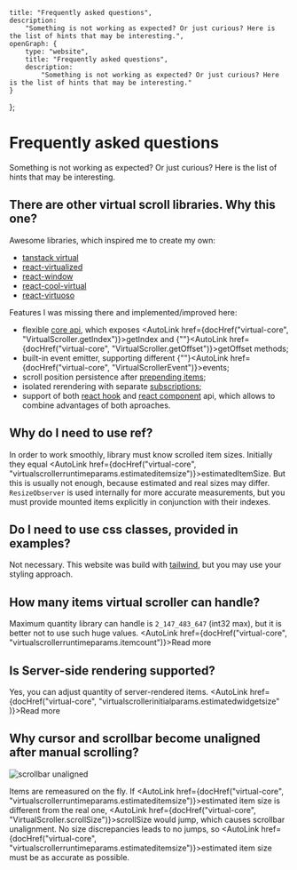 
    title: "Frequently asked questions",
    description:
        "Something is not working as expected? Or just curious? Here is the list of hints that may be interesting.",
    openGraph: {
        type: "website",
        title: "Frequently asked questions",
        description:
            "Something is not working as expected? Or just curious? Here is the list of hints that may be interesting."
    }
};

# Frequently asked questions

Something is not working as expected? Or just curious? Here is the list of hints that may be interesting.

## There are other virtual scroll libraries. Why this one?

Awesome libraries, which inspired me to create my own:

-   [tanstack virtual](https://tanstack.com/virtual/)
-   [react-virtualized](https://github.com/bvaughn/react-virtualized)
-   [react-window](https://github.com/bvaughn/react-window)
-   [react-cool-virtual](https://github.com/wellyshen/react-cool-virtual)
-   [react-virtuoso](https://virtuoso.dev/)

Features I was missing there and implemented/improved here:

-   flexible [core api](/virtual/reference/virtual-core.virtualscroller.md),
    which exposes <AutoLink href={docHref("virtual-core", "VirtualScroller.getIndex")}>getIndex</AutoLink> and
    {""}<AutoLink href={docHref("virtual-core", "VirtualScroller.getOffset")}>getOffset</AutoLink> methods;
-   built-in event emitter, supporting different {""}<AutoLink href={docHref("virtual-core", "VirtualScrollerEvent")}>events</AutoLink>;
-   scroll position persistence after [prepending items](/virtual/react-examples/list/prepend-items);
-   isolated rerendering with separate [subscriptions](/virtual/react-examples/list/extra-events);
-   support of both [react hook](/virtual/react-examples/hook/simple) and [react component](/virtual/react-examples/list/simple) api, which allows to
    combine advantages of both aproaches.

## Why do I need to use ref?

In order to work smoothly, library must know scrolled item sizes. Initially they equal <AutoLink href={docHref("virtual-core", "virtualscrollerruntimeparams.estimateditemsize")}>estimatedItemSize</AutoLink>. But this is usually not
enough, because estimated and real sizes may differ. `ResizeObserver` is used internally
for more accurate measurements, but you must provide mounted items explicitly in
conjunction with their indexes.

## Do I need to use css classes, provided in examples?

Not necessary. This website was build with [tailwind](https://tailwindcss.com/),
but you may use your styling approach.

## How many items virtual scroller can handle?

Maximum quantity library can handle is `2_147_483_647` (int32 max), but it is better not to use such huge values. <AutoLink href={docHref("virtual-core", "virtualscrollerruntimeparams.itemcount")}>Read more</AutoLink>

## Is Server-side rendering supported?

Yes, you can adjust quantity of server-rendered items. <AutoLink href={docHref("virtual-core", "virtualscrollerinitialparams.estimatedwidgetsize" )}>Read more</AutoLink>

## Why cursor and scrollbar become unaligned after manual scrolling?

<img
    src="/scrollbar_misalign.gif"
    alt="scrollbar unaligned"
    className="float-left mr-3"
/>

Items are remeasured on the fly. If <AutoLink href={docHref("virtual-core", "virtualscrollerruntimeparams.estimateditemsize")}>estimated item size</AutoLink>
is different from the real one, <AutoLink href={docHref("virtual-core", "VirtualScroller.scrollSize")}>scrollSize</AutoLink> would jump, which causes scrollbar
unalignment. No size discrepancies leads to no jumps, so <AutoLink href={docHref("virtual-core", "virtualscrollerruntimeparams.estimateditemsize")}>estimated item size</AutoLink>
must be as accurate as possible.
